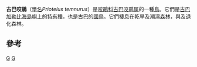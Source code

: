 {{Speciesbox 
| taxon = Priotelus temnurus
| image = Cubaanse_Trogon.jpg
| status = LC
| status_system = IUCN3.1
| status_ref = <ref name=IUCN>{{IUCN2007|assessors=BirdLife International|year=2004|id=47643|title=Priotelus temnurus|downloaded=2007-07-28}}</ref>
| authority = ([[康拉德·雅各·特明克|Temminck]], 1825)
}}

'''古巴咬鵑'''（[[學名|學名]]''Priotelus temnurus''）是[[咬鵑科|咬鵑科]][[古巴咬鹃属|古巴咬鹃属]]的一種[[鳥|鳥]]。它們是[[古巴|古巴]][[加勒比海|加勒比海]][[島嶼|島嶼]]上的[[特有種|特有種]]，也是古巴的[[國鳥|國鳥]]。它們棲息在乾旱及潮濕[[森林|森林]]，與及退化森林。

==參考==
{{reflist}}
{{Taxonbar|from=Q742552}}

[[Category:古巴咬鹃属|G]]
[[Category:國鳥|G]]